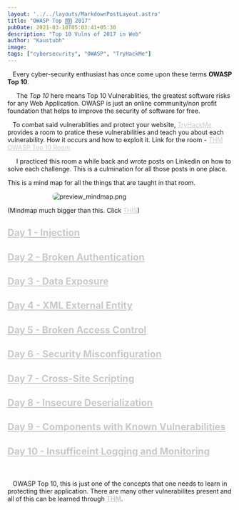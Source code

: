 ```yaml
---
layout: '../../layouts/MarkdownPostLayout.astro'
title: "OWASP Top 🔟 2017"
pubDate: 2021-03-10T05:03:41+05:30
description: "Top 10 Vulns of 2017 in Web"
author: "Kaustubh"
image:
tags: ["cybersecurity", "OWASP", "TryHackMe"]
---
```


&nbsp;&nbsp; Every cyber-security enthusiast has once come upon these terms **OWASP Top 10**. 

&nbsp;&nbsp;&nbsp;&nbsp; The *Top 10* here means Top 10 Vulnerablities, the greatest software risks for any Web Application. OWASP is just an online community/non profit foundation that helps to improve the security of software for free.

&nbsp;&nbsp; To combat said vulnerablities and protect your website, <a href="https://tryhackme.com/" style="color: #ccc8c8;">TryHackMe</a> provides a room to pratice these vulnerabilities and teach you about each vulnerability. How it occurs and how to exploit it. 
Link for the room - <a href="https://tryhackme.com/room/owasptop10" style="color: #ccc8c8;">THM OWASP Top 10 Room</a>

&nbsp;&nbsp;&nbsp;&nbsp; I practiced this room a while back and wrote posts on Linkedin on how to solve each challenge. This is a culmination for all those posts in one place. 

This is a mind map for all the things that are taught in that room.

<img src="/assets/img/preview_mindmap.png" alt="preview_mindmap.png" style="max-width: 60%; display: block; margin: auto;  border-radius: 8px;" />

(Mindmap much bigger than this. Click <a href="https://drive.google.com/file/d/1aBwE1J8sItyXawcbEt5YtiFXxnt50n6O/view?usp=sharing" style="color: #ccc8c8;">THIS</a>)



## <a href="https://lnkd.in/gmzbwgi" style="color: #ccc8c8;">Day 1 - Injection</a>


## <a href="https://lnkd.in/df93YQm" style="color: #ccc8c8;">Day 2 - Broken Authentication</a>


## <a href="https://lnkd.in/d2raTVQ" style="color: #ccc8c8;">Day 3 - Data Exposure</a>


## <a href="https://lnkd.in/dwCjwBF" style="color: #ccc8c8;">Day 4 - XML External Entity</a>


## <a href="https://lnkd.in/d77jsPj" style="color: #ccc8c8;">Day 5 - Broken Access Control</a>


## <a href="https://lnkd.in/dtF2FaU" style="color: #ccc8c8;">Day 6 - Security Misconfiguration</a>


## <a href="https://lnkd.in/dhfK4sN" style="color: #ccc8c8;">Day 7 - Cross-Site Scripting</a>


## <a href="https://lnkd.in/dE7ybe2" style="color: #ccc8c8;">Day 8 - Insecure Deserialization</a>


## <a href="https://lnkd.in/gTBsPg8" style="color: #ccc8c8;">Day 9 - Components with Known Vulnerabilities</a>


## <a href="https://lnkd.in/d5s-Jgw" style="color: #ccc8c8;">Day 10 - Insufficeint Logging and Monitoring</a>

<br></br>
&nbsp;&nbsp; OWASP Top 10, this is just one of the concepts that one needs to learn in protecting thier application. There are many other vulnerabilites present and all of this can be learned through **<a href="https://tryhackme.com/" style="color: #ccc8c8;">THM</a>**.

